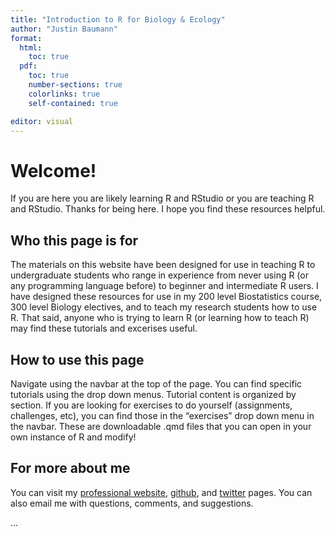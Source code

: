 ```yaml
---
title: "Introduction to R for Biology & Ecology"
author: "Justin Baumann"
format: 
  html:
    toc: true
  pdf:
    toc: true
    number-sections: true
    colorlinks: true
    self-contained: true

editor: visual
---
```


# Welcome!

If you are here you are likely learning R and RStudio or you are teaching R and RStudio. Thanks for being here. I hope you find these resources helpful.\

## Who this page is for
The materials on this website have been designed for use in teaching R to undergraduate students who range in experience from never using R (or any programming language before) to beginner and intermediate R users. I have designed these resources for use in my 200 level Biostatistics course, 300 level Biology electives, and to teach my research students how to use R. That said, anyone who is trying to learn R (or learning how to teach R) may find these tutorials and excerises useful. \

## How to use this page
Navigate using the navbar at the top of the page. You can find specific tutorials using the drop down menus. Tutorial content is organized by section. If you are looking for exercises to do yourself (assignments, challenges, etc), you can find those in the "exercises" drop down menu in the navbar. These are downloadable .qmd files that you can open in your own instance of R and modify!

## For more about me
You can visit my [professional website](jbaumann3.wordpress.com), [github](github.com/jbaumann3), and [twitter](twitter.com/jbaumann3) pages. You can also email me with questions, comments, and suggestions. 

...
